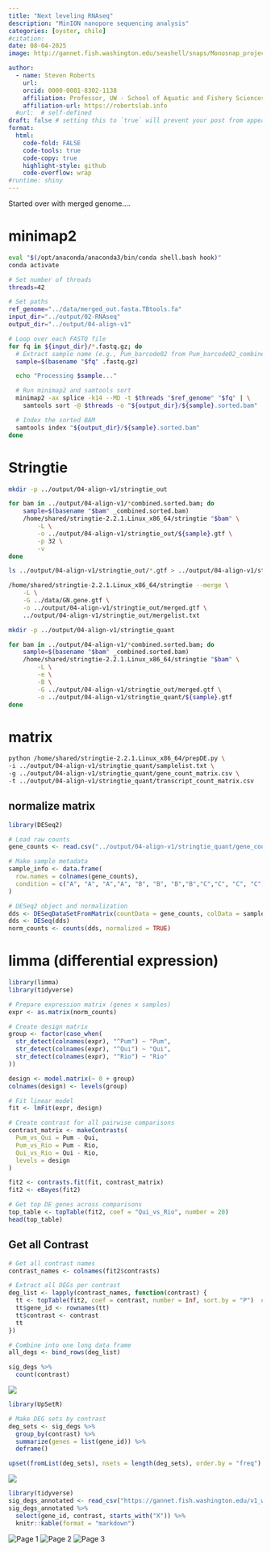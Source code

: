 ```yaml
---
title: "Next leveling RNAseq"
description: "MinION nanopore sequencing analysis"
categories: [oyster, chile]
#citation: 
date: 08-04-2025
image: http://gannet.fish.washington.edu/seashell/snaps/Monosnap_project-ostrea-chil__RStudio_Server_2025-08-04_20-31-31.png # finding a good image

author:
  - name: Steven Roberts
    url: 
    orcid: 0000-0001-8302-1138
    affiliation: Professor, UW - School of Aquatic and Fishery Sciences
    affiliation-url: https://robertslab.info
  #url:  # self-defined
draft: false # setting this to `true` will prevent your post from appearing on your listing page until you're ready!
format:
  html:
    code-fold: FALSE
    code-tools: true
    code-copy: true
    highlight-style: github
    code-overflow: wrap
#runtime: shiny
---
```


Started over with merged genome....

# minimap2

``` bash
eval "$(/opt/anaconda/anaconda3/bin/conda shell.bash hook)"
conda activate

# Set number of threads
threads=42

# Set paths
ref_genome="../data/merged_out.fasta.TBtools.fa"
input_dir="../output/02-RNAseq"
output_dir="../output/04-align-v1"

# Loop over each FASTQ file
for fq in ${input_dir}/*.fastq.gz; do
  # Extract sample name (e.g., Pum_barcode02 from Pum_barcode02_combined.fastq.gz)
  sample=$(basename "$fq" .fastq.gz)

  echo "Processing $sample..."

  # Run minimap2 and samtools sort
  minimap2 -ax splice -k14 --MD -t $threads "$ref_genome" "$fq" | \
    samtools sort -@ $threads -o "${output_dir}/${sample}.sorted.bam"

  # Index the sorted BAM
  samtools index "${output_dir}/${sample}.sorted.bam"
done
```

# Stringtie



``` bash
mkdir -p ../output/04-align-v1/stringtie_out

for bam in ../output/04-align-v1/*combined.sorted.bam; do
    sample=$(basename "$bam" _combined.sorted.bam)
    /home/shared/stringtie-2.2.1.Linux_x86_64/stringtie "$bam" \
        -L \
        -o ../output/04-align-v1/stringtie_out/${sample}.gtf \
        -p 32 \
        -v
done
```
``` bash
ls ../output/04-align-v1/stringtie_out/*.gtf > ../output/04-align-v1/stringtie_out/mergelist.txt

/home/shared/stringtie-2.2.1.Linux_x86_64/stringtie --merge \
    -L \
    -G ../data/GN.gene.gtf \
    -o ../output/04-align-v1/stringtie_out/merged.gtf \
    ../output/04-align-v1/stringtie_out/mergelist.txt
```


``` bash
mkdir -p ../output/04-align-v1/stringtie_quant

for bam in ../output/04-align-v1/*combined.sorted.bam; do
    sample=$(basename "$bam" _combined.sorted.bam)
    /home/shared/stringtie-2.2.1.Linux_x86_64/stringtie "$bam" \
        -L \
        -e \
        -B \
        -G ../output/04-align-v1/stringtie_out/merged.gtf \
        -o ../output/04-align-v1/stringtie_quant/${sample}.gtf
done
```

# matrix


``` bash 
python /home/shared/stringtie-2.2.1.Linux_x86_64/prepDE.py \
-i ../output/04-align-v1/stringtie_quant/samplelist.txt \
-g ../output/04-align-v1/stringtie_quant/gene_count_matrix.csv \
-t ../output/04-align-v1/stringtie_quant/transcript_count_matrix.csv
```
## normalize matrix

``` r
library(DESeq2)

# Load raw counts
gene_counts <- read.csv("../output/04-align-v1/stringtie_quant/gene_count_matrix.csv", row.names = 1)

# Make sample metadata
sample_info <- data.frame(
  row.names = colnames(gene_counts),
  condition = c("A", "A", "A","A", "B", "B", "B","B","C","C", "C", "C")  # example
)

# DESeq2 object and normalization
dds <- DESeqDataSetFromMatrix(countData = gene_counts, colData = sample_info, design = ~ condition)
dds <- DESeq(dds)
norm_counts <- counts(dds, normalized = TRUE)
```

# limma (differential expression)

``` r 
library(limma)
library(tidyverse)

# Prepare expression matrix (genes x samples)
expr <- as.matrix(norm_counts)

# Create design matrix
group <- factor(case_when(
  str_detect(colnames(expr), "^Pum") ~ "Pum",
  str_detect(colnames(expr), "^Qui") ~ "Qui",
  str_detect(colnames(expr), "^Rio") ~ "Rio"
))

design <- model.matrix(~ 0 + group)
colnames(design) <- levels(group)

# Fit linear model
fit <- lmFit(expr, design)

# Create contrast for all pairwise comparisons
contrast_matrix <- makeContrasts(
  Pum_vs_Qui = Pum - Qui,
  Pum_vs_Rio = Pum - Rio,
  Qui_vs_Rio = Qui - Rio,
  levels = design
)

fit2 <- contrasts.fit(fit, contrast_matrix)
fit2 <- eBayes(fit2)

# Get top DE genes across comparisons
top_table <- topTable(fit2, coef = "Qui_vs_Rio", number = 20)
head(top_table)
```

## Get all Contrast 


``` r 
# Get all contrast names
contrast_names <- colnames(fit2$contrasts)

# Extract all DEGs per contrast
deg_list <- lapply(contrast_names, function(contrast) {
  tt <- topTable(fit2, coef = contrast, number = Inf, sort.by = "P")  # all genes
  tt$gene_id <- rownames(tt)
  tt$contrast <- contrast
  tt
})

# Combine into one long data frame
all_degs <- bind_rows(deg_list)
```


``` r 
sig_degs %>%
  count(contrast)
```

![](http://gannet.fish.washington.edu/seashell/snaps/Monosnap_project-ostrea-chil__RStudio_Server_2025-08-04_20-37-58.png)
``` r
library(UpSetR)

# Make DEG sets by contrast
deg_sets <- sig_degs %>%
  group_by(contrast) %>%
  summarize(genes = list(gene_id)) %>%
  deframe()

upset(fromList(deg_sets), nsets = length(deg_sets), order.by = "freq")
```

![](http://gannet.fish.washington.edu/seashell/snaps/Monosnap_project-ostrea-chil__RStudio_Server_2025-08-04_20-39-02.png)


```r
library(tidyverse)
sig_degs_annotated <- read_csv("https://gannet.fish.washington.edu/v1_web/owlshell/bu-github/project-ostrea-chil/output/04-align-v1/sig_degs_annotated.csv")
sig_degs_annotated %>%
  select(gene_id, contrast, starts_with("X")) %>%
  knitr::kable(format = "markdown")
```


![Page 1](https://gannet.fish.washington.edu/v1_web/owlshell/bu-github/project-ostrea-chil/output/04-align-v1/DEG_boxplots_page_01.png)
![Page 2](https://gannet.fish.washington.edu/v1_web/owlshell/bu-github/project-ostrea-chil/output/04-align-v1/DEG_boxplots_page_02.png)
![Page 3](https://gannet.fish.washington.edu/v1_web/owlshell/bu-github/project-ostrea-chil/output/04-align-v1/DEG_boxplots_page_03.png)